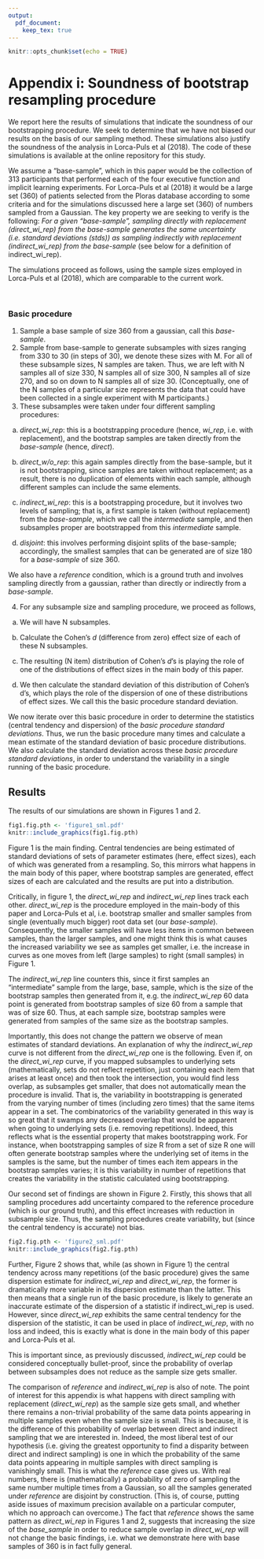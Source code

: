 ```yaml
---
output:
  pdf_document:
    keep_tex: true
---
```


```r
knitr::opts_chunk$set(echo = TRUE)
```

# Appendix i: Soundness of bootstrap resampling procedure 

We report here the results of simulations that indicate the soundness of our bootstrapping procedure. We seek to determine that we have not biased our results on the basis of our sampling method. These simulations also justify the soundness of the analysis in Lorca-Puls et al (2018). The code of these simulations is available at the online repository for this study. 

We assume a "base-sample", which in this paper would be the collection of 313 participants that performed each of the four executive function and implicit learning experiments. For Lorca-Puls et al (2018) it would be a large set (360) of patients selected from the Ploras database according to some criteria and for the simulations discussed here a large set (360) of numbers sampled from a Gaussian. 
The key property we are seeking to verify is the following: *For a given "base-sample", sampling directly with replacement (direct_wi_rep) from the base-sample generates the same uncertainty (i.e. standard deviations (stds)) as sampling indirectly with replacement (indirect_wi_rep) from the base-sample* (see below for a definition of indirect_wi_rep).

The simulations proceed as follows, using the sample sizes employed in Lorca-Puls et al (2018), which are comparable to the current work. 

<br>

### Basic procedure 

1. Sample a base sample of size 360 from a gaussian, call this *base-sample*. 
2. Sample from base-sample to generate subsamples with sizes ranging from 330 to 30 (in steps of 30), we denote these sizes with M.  For all of these subsample sizes, N samples are taken. Thus, we are left with N samples all of size 330, N samples all of size 300, N samples all of size 270, and so on down to N samples all of size 30. (Conceptually, one of the N samples of a particular size represents the data that could have been collected in a single experiment with M participants.) 
3. These subsamples were taken under four different sampling procedures:

a. *direct_wi_rep*: this is a bootstrapping procedure (hence, *wi_rep*, i.e.  with replacement), and the bootstrap samples are taken directly from the *base-sample* (hence, *direct*).

b. *direct_w/o_rep*: this again samples directly from the base-sample, but it is not bootstrapping, since samples are taken without replacement; as a result, there is no duplication of elements within each sample, although different samples can include the same elements. 

c. *indirect_wi_rep*: this is a bootstrapping procedure, but it involves two levels of sampling; that is, a first sample is taken (without replacement) from the *base-sample*, which we call the *intermediate* sample, and then subsamples proper are bootstrapped from this *intermediate* sample. 

d. *disjoint*: this involves performing disjoint splits of the base-sample; accordingly, the smallest samples that can be generated are of size 180 for a *base-sample* of size 360.

We also have a *reference* condition, which is a ground truth and involves sampling directly from a gaussian, rather than directly or indirectly from a *base-sample*.

4. For any subsample size and sampling procedure, we proceed as follows, 

a. We will have N subsamples. 

b. Calculate the Cohen’s $d$ (difference from zero) effect size of each of these N subsamples.  

c. The resulting (N item) distribution of Cohen’s $d$’s is playing the role of one of the distributions of effect sizes in the main body of this paper. 

d. We then calculate the standard deviation of this distribution of Cohen’s d’s, which plays the role of the dispersion of one of these distributions of effect sizes.  We call this the basic procedure standard deviation.

We now iterate over this basic procedure in order to determine the statistics (central tendency and dispersion) of the *basic procedure standard deviations*.  Thus, we run the basic procedure many times and calculate a mean estimate of the standard deviation of basic procedure distributions.  We also calculate the standard deviation across these *basic procedure standard deviations*, in order to understand the variability in a single running of the basic procedure.

## Results

The results of our simulations are shown in Figures 1 and 2. 

```r

fig1.fig.pth <- 'figure1_sml.pdf'
knitr::include_graphics(fig1.fig.pth)

```

Figure 1 is the main finding. Central tendencies are being estimated of standard deviations of sets of parameter estimates (here, effect sizes), each of which was generated from a resampling. So, this mirrors what happens in the main body of this paper, where bootstrap samples are generated, effect sizes of each are calculated and the results are put into a distribution.  

Critically, in figure 1, the *direct_wi_rep* and *indirect_wi_rep* lines track each other. *direct_wi_rep* is the procedure employed in the main-body of this paper and Lorca-Puls et al, i.e. bootstrap smaller and smaller samples from single (eventually much bigger) root data set (our *base-sample*). Consequently, the smaller samples will have less items in common between samples, than the larger samples, and one might think this is what causes the increased variability we see as samples get smaller, i.e. the increase in curves as one moves from left (large samples) to right (small samples) in Figure 1. 

The *indirect_wi_rep* line counters this, since it first samples an “intermediate” sample from the large, base, sample, which is the size of the bootstrap samples then generated from it, e.g. the *indirect_wi_rep* 60 data point is generated from bootstrap samples of size 60 from a sample that was of size 60. Thus, at each sample size, bootstrap samples were generated from samples of the same size as the bootstrap samples. 

Importantly, this does not change the pattern we observe of mean estimates of standard deviations. An explanation of why the *indirect_wi_rep* curve is not different from the *direct_wi_rep* one is the following. Even if, on the *direct_wi_rep* curve, if you mapped subsamples to underlying sets (mathematically, sets do not reflect repetition, just containing each item that arises at least once) and then took the intersection, you would find less overlap, as subsamples get smaller, that does not automatically mean the procedure is invalid. That is, the variability in bootstrapping is generated from the varying number of times (including zero times) that the same items appear in a set. The combinatorics of the variability generated in this way is so great that it swamps any decreased overlap that would be apparent when going to underlying sets (i.e. removing repetitions). Indeed, this reflects what is the essential property that makes bootstrapping work. For instance, when bootstrapping samples of size R from a set of size R one will often generate bootstrap samples where the underlying set of items in the samples is the same, but the number of times each item appears in the bootstrap samples varies; it is this variability in number of repetitions that creates the variability in the statistic calculated using bootstrapping. 

Our second set of findings are shown in Figure 2.  Firstly, this shows that all sampling procedures add uncertainty compared to the reference procedure (which is our ground truth), and this effect increases with reduction in subsample size. Thus, the sampling procedures create variability, but (since the central tendency is accurate) not bias.   

```r

fig2.fig.pth <- 'figure2_sml.pdf'
knitr::include_graphics(fig2.fig.pth)

```

Further, Figure 2 shows that, while (as shown in Figure 1) the central tendency across many repetitions (of the basic procedure) gives the same dispersion estimate for *indirect_wi_rep* and *direct_wi_rep*, the former is dramatically more variable in its dispersion estimate than the latter.  This then means that a single run of the basic procedure, is likely to generate an inaccurate estimate of the dispersion of a statistic if indirect_wi_rep is used.  However, since *direct_wi_rep* exhibits the same central tendency for the dispersion of the statistic, it can be used in place of *indirect_wi_rep*, with no loss and indeed, this is exactly what is done in the main body of this paper and Lorca-Puls et al. 

This is important since, as previously discussed, *indirect_wi_rep* could be considered conceptually bullet-proof, since the probability of overlap between subsamples does not reduce as the sample size gets smaller. 

The comparison of *reference* and *indirect_wi_rep* is also of note. The point of interest for this appendix is what happens with direct sampling with replacement (*direct_wi_rep*) as the sample size gets small, and whether there remains a non-trivial probability of the same data points appearing in multiple samples even when the sample size is small. This is because, it is the difference of this probability of overlap between direct and indirect sampling that we are interested in. Indeed, the most liberal test of our hypothesis (i.e. giving the greatest opportunity to find a disparity between direct and indirect sampling) is one in which the probability of the same data points appearing in multiple samples with direct sampling is vanishingly small. This is what the *reference* case gives us. With real numbers, there is (mathematically) a probability of zero of sampling the same number multiple times from a Gaussian, so all the samples generated under *reference* are disjoint by construction. (This is, of course, putting aside issues of maximum precision available on a particular computer, which no approach can overcome.) The fact that *reference* shows the same pattern as *direct_wi_rep* in Figures 1 and 2, suggests that increasing the size of the *base_sample* in order to reduce sample overlap in *direct_wi_rep* will not change the basic findings, i.e. what we demonstrate here with base samples of 360 is in fact fully general. 

